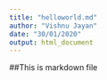 ```yaml
---
title: "helloworld.md"
author: "Vishnu Jayan"
date: "30/01/2020"
output: html_document
---
```

##This is markdown file